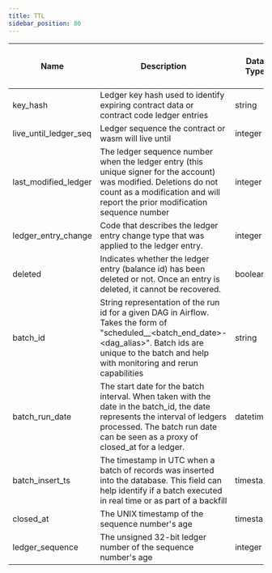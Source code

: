 ```yaml
---
title: TTL
sidebar_position: 80
---
```


| Name                  | Description                                                                                                                                                                                                    | Data Type | Domain Values | Primary Key? | Natural Key? | Partition or Cluster Field? | Required? | Notes |
| --------------------- | -------------------------------------------------------------------------------------------------------------------------------------------------------------------------------------------------------------- | --------- | ------------- | ------------ | ------------ | --------------------------- | --------- | ----- |
| key_hash              | Ledger key hash used to identify expiring contract data or contract code ledger entries                                                                                                                        | string    |               |              | Yes          | Cluster                     | Yes       |       |
| live_until_ledger_seq | Ledger sequence the contract or wasm will live until                                                                                                                                                           | integer   |               |              |              |                             | Yes       |       |
| last_modified_ledger  | The ledger sequence number when the ledger entry (this unique signer for the account) was modified. Deletions do not count as a modification and will report the prior modification sequence number            | integer   |               |              | Yes          | Cluster                     | Yes       |       |
| ledger_entry_change   | Code that describes the ledger entry change type that was applied to the ledger entry.                                                                                                                         | integer   |               |              |              |                             | Yes       |       |
| deleted               | Indicates whether the ledger entry (balance id) has been deleted or not. Once an entry is deleted, it cannot be recovered.                                                                                     | boolean   |               |              |              |                             | Yes       |       |
| batch_id              | String representation of the run id for a given DAG in Airflow. Takes the form of "scheduled__<batch_end_date>-<dag_alias>". Batch ids are unique to the batch and help with monitoring and rerun capabilities | string    |               |              |              |                             | Yes       |       |
| batch_run_date        | The start date for the batch interval. When taken with the date in the batch_id, the date represents the interval of ledgers processed. The batch run date can be seen as a proxy of closed_at for a ledger.   | datetime  |               |              |              |                             | Yes       |       |
| batch_insert_ts       | The timestamp in UTC when a batch of records was inserted into the database. This field can help identify if a batch executed in real time or as part of a backfill                                            | timestamp |               |              |              |                             | Yes       |       |
| closed_at             | The UNIX timestamp of the sequence number's age                                                                                                                                                                | timestamp |               |              | Yes          | Parition                    | Yes       |       |
| ledger_sequence       | The unsigned 32-bit ledger number of the sequence number's age                                                                                                                                                 | integer   |               |              | Yes          |                             | Yes       |
